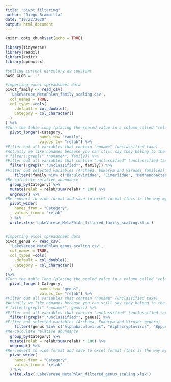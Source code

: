 ```yaml
---
title: "pivot_filtering"
author: "Diego Brambilla"
date: "10/22/2020"
output: html_document
---
```


```r
knitr::opts_chunk$set(echo = TRUE)
```


```r
library(tidyverse)
library(readxl)
library(knitr)
library(openxlsx)
```


```r
#setting current directory as constant
BASE_GLOB = '.'

#importing excel spreadsheet data
pivot_family <- read_csv(
  'LakeVarese_MetaPhlAn_family_scaling.csv',
  col_names = TRUE,
  col_types =cols(
    .default = col_double(),
    Category = col_character()
  )
) %>%
#Turn the table long (placing the scaled value in a column called "relab")
  pivot_longer(-Category,
               names_to= "family",
               values_to= "relab") %>%
#Filter out all variables that contain "noname" (unclassified taxa)
#Actually we like nonames because you can still say they belong to the Phylum we are looking for
# filter(!grepl(".*noname*", family)) %>%
#Filter out all variables that contain "unclassified" (unclassified taxa)
  filter(!grepl(".*unclassified*", family)) %>%
#Filter out selected variables (Archaea, Eukarya and Viruses families)
    filter(!family %in% c("Baculoviridae", "Eimeriidae", "Methanobacteriaceae", "Methanoregulaceae", "Methanosaetaceae", "Methanosarcinaceae" , "Methanospirillaceae", "Myoviridae" , "Nitrosopumilaceae", "Partitiviridae", "Podoviridae", "Potyviridae", "Siphoviridae", "Viruses_noname")) %>% 
#Re-calculate relative abundance  
  group_by(Category) %>%
  mutate(relab = relab/sum(relab) * 100) %>%
  ungroup() %>%
#Re-convert to wide format and save to excel format (this is the way my colleagues like)  
  pivot_wider(
    names_from = "Category",
    values_from = "relab"
  ) %>%
  write.xlsx('LakeVarese_MetaPhlAn_filtered_family_scaling.xlsx')
  

```

```r

#importing excel spreadsheet data
pivot_genus <- read_csv(
  'LakeVarese_MetaPhlAn_genus_scaling.csv',
  col_names = TRUE,
  col_types =cols(
    .default = col_double(),
    Category = col_character()
  )
)%>%
#Turn the table long (placing the scaled value in a column called "relab")
  pivot_longer(-Category,
               names_to= "genus",
               values_to= "relab") %>%
#Filter out all variables that contain "noname" (unclassified taxa)
#Actually we like nonames because you can still say they belong to the Phylum we are looking for
# filter(!grepl(".*noname*", genus)) %>%
#Filter out all variables that contain "unclassified" (unclassified taxa)
  filter(!grepl(".*unclassified*", genus)) %>%  
#Filter out selected variables (Archaea, Eukarya and Viruses genera)
    filter(!genus %in% c("Alphabaculovirus", "Alphacryptovirus", "Bppunalikevirus", "C2likevirus" , "Candidatus_Nitrosoarchaeum" , "Eimeria", "I3likevirus", "Methanobacterium", "Methanobrevibacter", "Methanomethylovorans", "Methanoregulaceae_unclassified", "Methanosaeta", "Methanosarcina", "Methanospirillum" ,"Nitrosopumilaceae_unclassified" , "Nitrosopumilus", "Potyvirus", "Viruses_noname", "Yualikevirus")) %>%
#Re-calculate relative abundance  
  group_by(Category) %>%
  mutate(relab = relab/sum(relab) * 100) %>%
  ungroup() %>%
#Re-convert to wide format and save to excel format (this is the way my colleagues like)  
  pivot_wider(
    names_from = "Category",
    values_from = "relab"
  ) %>%
  write.xlsx('LakeVarese_MetaPhlAn_filtered_genus_scaling.xlsx')
  
```